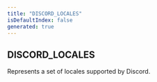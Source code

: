 ```yaml
---
title: "DISCORD_LOCALES"
isDefaultIndex: false
generated: true
---
```



<!-- This file was generated from the CommandKit source. Do not modify. Instead, re-run the "docgen" script -->


## DISCORD_LOCALES

<GenerationInfo sourceFile="packages/i18n/src/constants.ts" sourceLine="6" packageName="@commandkit/i18n" />

Represents a set of locales supported by Discord.

